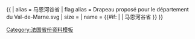 {{ {{{1<noinclude>|country showdata</noinclude>}}}
| alias = 马恩河谷省
| flag alias = Drapeau proposé pour le département du Val-de-Marne.svg
| size = {{{size|}}}
| name = {{#if: {{{name|}}} | {{{name|}}} | 马恩河谷省 }}
}}<noinclude>
[[Category:法国省份资料模板]]
</noinclude>